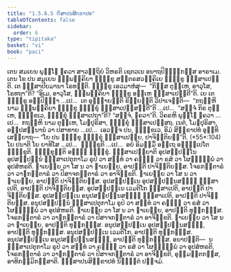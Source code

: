 ```yaml
---
title: "1.5.6.5 ຠິໍສາປນສິກ຺ຂາປທ"
tableOfContents: false
sidebar:
  order: 6
type: "tipitaka"
basket: "vi"
book: "paci"
---
```



<DynamicBreadcrumb />

<Division number="345" book="paci">

<Paragraph number="1057" book="paci">
ເຕນ ສມເຍນ ພຸທ຺ໂຘ ຠຄວາ ສາວຕ຺ຖິຍໍ ວິຫຣຕິ ເຊຕວເນ ອນາຖປິຓ຺ຑິກສ຺ສ ອາຣາເມ. ເຕນ ໂຂ ປນ ສມເຍນ ຉພ຺ພຄ຺ຄິຍາ ຠິກ຺ຂູ ສຕ຺ຕຣສວຄ຺ຄິເຍ ຠິກ຺ຂູ ຠິໍສາເປນ຺ຕິ. ເຕ ຠິໍສາປີຍມານາ ໂຣທນ຺ຕິ. ຠິກ຺ຂູ ເອວມາຫໍສຸ—  “ກິສ຺ສ ຕຸມ຺ເຫ, ອາວຸໂສ, ໂຣທຖາ”ຕິ? “ອິເມ, ອາວຸໂສ, ຉພ຺ພຄ຺ຄິຍາ ຠິກ຺ຂູ ອມ຺ເຫ ຠິໍສາເປນ຺ຕີ”ຕິ.
</Paragraph>

<Paragraph number="1058" book="paci">
ເຍ ເຕ ຠິກ຺ຂູ ອປ຺ປິຈ຺ຉາ …ເປ…  ເຕ ອຸຊ຺ຌາຍນ຺ຕິ ຂິຍ຺ຍນ຺ຕິ ວິປາເຈນ຺ຕິ—  “ກຖຎ຺ຫິ ນາມ ຉພ຺ພຄ຺ຄິຍາ ຠິກ຺ຂູ ຠິກ຺ຂຸໍ ຠິໍສາເປສ຺ສນ຺ຕີ”ຕິ …ເປ…  “ສຈ຺ຈໍ ກິຣ ຕຸມ຺ເຫ, ຠິກ຺ຂເວ, ຠິກ຺ຂຸໍ ຠິໍສາເປຖາ”ຕິ? “ສຈ຺ຈໍ, ຠຄວາ”ຕິ. ວິຄຣຫິ ພຸທ຺ໂຘ ຠຄວາ …ເປ…  ກຖຎ຺ຫິ ນາມ ຕຸມ຺ເຫ, ໂມຆປຸຣິສາ, ຠິກ຺ຂຸໍ ຠິໍສາເປສ຺ສຖ. ເນຕໍ, ໂມຆປຸຣິສາ, ອປ຺ປສນ຺ນານໍ ວາ ປສາທາຍ …ເປ…  ເອວຎ຺ຈ ປນ, ຠິກ຺ຂເວ, ອິມໍ ສິກ຺ຂາປທໍ ອຸທ຺ທິເສຍ຺ຍາຖ—
</Paragraph>

</Division>
<Division number="346" book="paci">

<Paragraph number="1059" book="paci">
<Emphasis>“ໂຍ ປນ ຠິກ຺ຂຸ ຠິກ຺ຂຸໍ ຠິໍສາເປຍ຺ຍ, ປາຈິຕ຺ຕິຍນ຺”</Emphasis>ຕິ. (*55*:<Emphasis>104</Emphasis>)
</Paragraph>

</Division>
<Division number="347" book="paci">

<Paragraph number="1060" book="paci">
<Emphasis>ໂຍ ປນາ</Emphasis>ຕິ ໂຍ ຍາທິໂສ …ເປ…  <Emphasis>ຠິກ຺ຂູ</Emphasis>ຕິ …ເປ…  ອຍໍ ອິມສ຺ມິໍ ອຕ຺ເຖ ອຘິປ຺ເປໂຕ ຠິກ຺ຂູຕິ.
</Paragraph>

<Paragraph number="1061" book="paci">
<Emphasis>ຠິກ຺ຂຸນ຺</Emphasis>ຕິ ອຎ຺ຎໍ ຠິກ຺ຂຸໍ.
</Paragraph>

<Paragraph number="1062" book="paci">
<Emphasis>ຠິໍສາເປຍ຺ຍາ</Emphasis>ຕິ ອຸປສມ຺ປນ຺ໂນ ອຸປສມ຺ປນ຺ນໍ ຠິໍສາເປຕຸກາໂມ ຣູປໍ ວາ ສທ຺ທໍ ວາ ຄນ຺ຘໍ ວາ ຣສໍ ວາ ໂຜຏ຺ຐພ຺ພໍ ວາ ອຸປສໍຫຣຕິ. ຠາເຍຍ຺ຍ ວາ ໂສ ນ ວາ ຠາເຍຍ຺ຍ, ອາປຕ຺ຕິ ປາຈິຕ຺ຕິຍສ຺ສ. ໂຈຣກນ຺ຕາຣໍ ວາ ວາຬກນ຺ຕາຣໍ ວາ ປິສາຈກນ຺ຕາຣໍ ວາ ອາຈິກ຺ຂຕິ. ຠາເຍຍ຺ຍ ວາ ໂສ ນ ວາ ຠາເຍຍ຺ຍ, ອາປຕ຺ຕິ ປາຈິຕ຺ຕິຍສ຺ສ.
</Paragraph>

</Division>
<Division number="348" book="paci">

<Paragraph number="1063" book="paci">
ອຸປສມ຺ປນ຺ເນ ອຸປສມ຺ປນ຺ນສຎ຺ຎີ ຠິໍສາເປຕິ, ອາປຕ຺ຕິ ປາຈິຕ຺ຕິຍສ຺ສ. ອຸປສມ຺ປນ຺ເນ ເວມຕິໂກ ຠິໍສາເປຕິ, ອາປຕ຺ຕິ ປາຈິຕ຺ຕິຍສ຺ສ. ອຸປສມ຺ປນ຺ເນ ອນຸປສມ຺ປນ຺ນສຎ຺ຎີ ຠິໍສາເປຕິ, ອາປຕ຺ຕິ ປາຈິຕ຺ຕິຍສ຺ສ.
</Paragraph>

<Paragraph number="1064" book="paci">
ອນຸປສມ຺ປນ຺ນໍ ຠິໍສາເປຕຸກາໂມ ຣູປໍ ວາ ສທ຺ທໍ ວາ ຄນ຺ຘໍ ວາ ຣສໍ ວາ ໂຜຏ຺ຐພ຺ພໍ ວາ ອຸປສໍຫຣຕິ. ຠາເຍຍ຺ຍ ວາ ໂສ ນ ວາ ຠາເຍຍ຺ຍ, ອາປຕ຺ຕິ ທຸກ຺ກຏສ຺ສ. ໂຈຣກນ຺ຕາຣໍ ວາ ວາຬກນ຺ຕາຣໍ ວາ ປິສາຈກນ຺ຕາຣໍ ວາ ອາຈິກ຺ຂຕິ. ຠາເຍຍ຺ຍ ວາ ໂສ ນ ວາ ຠາເຍຍ຺ຍ, ອາປຕ຺ຕິ ທຸກ຺ກຏສ຺ສ. ອນຸປສມ຺ປນ຺ເນ ອຸປສມ຺ປນ຺ນສຎ຺ຎີ, ອາປຕ຺ຕິ ທຸກ຺ກຏສ຺ສ. ອນຸປສມ຺ປນ຺ເນ ເວມຕິໂກ, ອາປຕ຺ຕິ ທຸກ຺ກຏສ຺ສ. ອນຸປສມ຺ປນ຺ເນ ອນຸປສມ຺ປນ຺ນສຎ຺ຎີ, ອາປຕ຺ຕິ ທຸກ຺ກຏສ຺ສ.
</Paragraph>

</Division>
<Division number="349" book="paci">

<Paragraph number="1065" book="paci">
ອນາປຕ຺ຕິ—  ນ ຠິໍສາເປຕຸກາໂມ ຣູປໍ ວາ ສທ຺ທໍ ວາ ຄນ຺ຘໍ ວາ ຣສໍ ວາ ໂຜຏ຺ຐພ຺ພໍ ວາ ອຸປສໍຫຣຕິ, ໂຈຣກນ຺ຕາຣໍ ວາ ວາຬກນ຺ຕາຣໍ ວາ ປິສາຈກນ຺ຕາຣໍ ວາ ອາຈິກ຺ຂຕິ, ອຸມ຺ມຕ຺ຕກສ຺ສ, ອາທິກມ຺ມິກສ຺ສາຕິ.

</Paragraph>
</Division>

<Paragraph number="1066" type="center" book="paci">
ຠິໍສາປນສິກ຺ຂາປທໍ ນິຏ຺ຐິຕໍ ປຎ຺ຈມໍ.
</Paragraph>